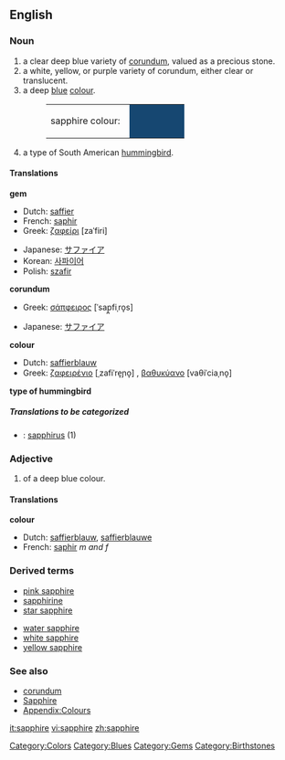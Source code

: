 ==English==
===Noun===
{{wikipedia}}
{{en-noun-reg}}

#a clear deep blue variety of [[corundum]], valued as a precious stone.
#a white, yellow, or purple variety of corundum, either clear or translucent.
#a deep [[blue]] [[colour]].
#:<table><tr><td>sapphire colour: &nbsp;</td><td bgcolor="#164771" width="80">&nbsp; </td></tr></table>
#a type of South American [[hummingbird]].

====Translations====
'''gem'''
{{top}}
*Dutch: [[saffier]] {{m}}
*French: [[saphir]] {{m}}
*Greek: [[ζαφείρι]] [zaˈfiri] {{n}}
{{mid}}
*Japanese: [[サファイア]]
*Korean: [[사파이어]]
*Polish: [[szafir]] {{m}}
{{bottom}}

'''corundum'''
{{top}}
*Greek: [[σάπφειρος]] [ˈsap̪fiˌro̞s] {{m}}
{{mid}}
*Japanese: [[サファイア]]
{{bottom}}

'''colour'''
{{top}}
*Dutch: [[saffierblauw]] {{n}}
*Greek: [[ζαφειρένιο]] [ˌzafiˈre̞ɲo̞] {{n}}, [[βαθυκύανο]] [vaθiˈciaˌno̞] {{n}}
{{mid}}
{{bottom}}

'''type of hummingbird'''
{{top}}
{{mid}}
{{bottom}}

=====Translations to be categorized=====
{{checktrans}}
<!--Remove this section once all of the translations below have been moved into the tables above.-->
*{{ttbc|Latin}}: [[sapphirus]] (1)

===Adjective===
{{en-adj-more}}

#of a deep blue colour.

====Translations====
'''colour'''
{{top}}
*Dutch: [[saffierblauw]], [[saffierblauwe]]
*French: [[saphir]] ''m and f''
{{mid}}
{{bottom}}

===Derived terms===
{{top}}
*[[pink sapphire]]
*[[sapphirine]]
*[[star sapphire]]
{{mid}}
*[[water sapphire]]
*[[white sapphire]]
*[[yellow sapphire]]
{{bottom}}

===See also===
*[[corundum]]
*[[Sapphire]]
*[[Wiktionary_Appendix:Colours|Appendix:Colours]]

[[Category:Colors]]
[[Category:Blues]]
[[Category:Gems]]
[[Category:Birthstones]]

[[it:sapphire]]
[[vi:sapphire]]
[[zh:sapphire]]